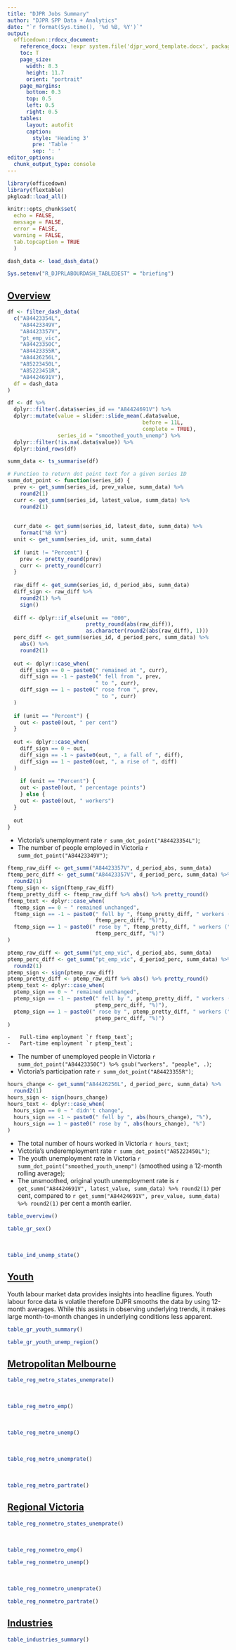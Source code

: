 ```yaml
---
title: "DJPR Jobs Summary"
author: "DJPR SPP Data + Analytics"
date: "`r format(Sys.time(), '%d %B, %Y')`"
output: 
  officedown::rdocx_document:
    reference_docx: !expr system.file('djpr_word_template.docx', package = 'djprshiny')
    toc: T
    page_size:
      width: 8.3
      height: 11.7
      orient: "portrait"
    page_margins:
      bottom: 0.3
      top: 0.5
      left: 0.5
      right: 0.5
    tables:
      layout: autofit
      caption:
        style: 'Heading 3'
        pre: 'Table '
        sep: ': '
editor_options: 
  chunk_output_type: console
---
```


```r
library(officedown)
library(flextable)
pkgload::load_all()

knitr::opts_chunk$set(
  echo = FALSE,
  message = FALSE,
  error = FALSE,
  warning = FALSE,
  tab.topcaption = TRUE
  )
```

```r

dash_data <- load_dash_data()

Sys.setenv("R_DJPRLABOURDASH_TABLEDEST" = "briefing")
```

## [Overview]{.ul}

```r

df <- filter_dash_data(
  c("A84423354L",
    "A84423349V",
    "A84423357V",
    "pt_emp_vic",
    "A84423350C",
    "A84423355R",
    "A84426256L",
    "A85223450L",
    "A85223451R",
    "A84424691V"),
  df = dash_data
)

df <- df %>%
  dplyr::filter(.data$series_id == "A84424691V") %>%
  dplyr::mutate(value = slider::slide_mean(.data$value,
                                           before = 11L,
                                           complete = TRUE),
                series_id = "smoothed_youth_unemp") %>%
  dplyr::filter(!is.na(.data$value)) %>%
  dplyr::bind_rows(df)

summ_data <- ts_summarise(df)

```

```r
# Function to return dot point text for a given series ID
summ_dot_point <- function(series_id) {
  prev <- get_summ(series_id, prev_value, summ_data) %>% 
    round2(1)
  curr <- get_summ(series_id, latest_value, summ_data) %>%
    round2(1)
  
  
  curr_date <- get_summ(series_id, latest_date, summ_data) %>%
    format("%B %Y")
  unit <- get_summ(series_id, unit, summ_data)
  
  if (unit != "Percent") {
    prev <- pretty_round(prev)
    curr <- pretty_round(curr)
  }
  
  raw_diff <- get_summ(series_id, d_period_abs, summ_data)
  diff_sign <- raw_diff %>%
    round2(1) %>%
    sign()
  
  diff <- dplyr::if_else(unit == "000",
                         pretty_round(abs(raw_diff)),
                         as.character(round2(abs(raw_diff), 1)))
  perc_diff <- get_summ(series_id, d_period_perc, summ_data) %>%
    abs() %>%
    round2(1)
  
  out <- dplyr::case_when(
    diff_sign == 0 ~ paste0(" remained at ", curr),
    diff_sign == -1 ~ paste0(" fell from ", prev, 
                            " to ", curr),
    diff_sign == 1 ~ paste0(" rose from ", prev,
                            " to ", curr)
  )
  
  if (unit == "Percent") {
    out <- paste0(out, " per cent")
  }
  
  out <- dplyr::case_when(
    diff_sign == 0 ~ out,
    diff_sign == -1 ~ paste0(out, ", a fall of ", diff),
    diff_sign == 1 ~ paste0(out, ", a rise of ", diff)
  )
  
    if (unit == "Percent") {
    out <- paste0(out, " percentage points")
    } else {
    out <- paste0(out, " workers")
  }
  
  out
}

```

-   Victoria's unemployment rate `r summ_dot_point("A84423354L")`;
-   The number of people employed in Victoria `r summ_dot_point("A84423349V")`;

```r
ftemp_raw_diff <- get_summ("A84423357V", d_period_abs, summ_data)
ftemp_perc_diff <- get_summ("A84423357V", d_period_perc, summ_data) %>%
  round2(1)
ftemp_sign <- sign(ftemp_raw_diff)
ftemp_pretty_diff <- ftemp_raw_diff %>% abs() %>% pretty_round()
ftemp_text <- dplyr::case_when(
  ftemp_sign == 0 ~ " remained unchanged",
  ftemp_sign == -1 ~ paste0(" fell by ", ftemp_pretty_diff, " workers (",
                            ftemp_perc_diff, "%)"),
  ftemp_sign == 1 ~ paste0(" rose by ", ftemp_pretty_diff, " workers (",
                            ftemp_perc_diff, "%)")
)

ptemp_raw_diff <- get_summ("pt_emp_vic", d_period_abs, summ_data)
ptemp_perc_diff <- get_summ("pt_emp_vic", d_period_perc, summ_data) %>%
  round2(1)
ptemp_sign <- sign(ptemp_raw_diff)
ptemp_pretty_diff <- ptemp_raw_diff %>% abs() %>% pretty_round()
ptemp_text <- dplyr::case_when(
  ptemp_sign == 0 ~ " remained unchanged",
  ptemp_sign == -1 ~ paste0(" fell by ", ptemp_pretty_diff, " workers (",
                            ptemp_perc_diff, "%)"),
  ptemp_sign == 1 ~ paste0(" rose by ", ptemp_pretty_diff, " workers (",
                            ptemp_perc_diff, "%)")
)
```

    -   Full-time employment `r ftemp_text`;
    -   Part-time employment `r ptemp_text`;
-   The number of unemployed people in Victoria `r summ_dot_point("A84423350C") %>% gsub("workers", "people", .)`;
-   Victoria's participation rate `r summ_dot_point("A84423355R")`;
```r
hours_change <- get_summ("A84426256L", d_period_perc, summ_data) %>%
  round2(1)
hours_sign <- sign(hours_change)
hours_text <- dplyr::case_when(
  hours_sign == 0 ~ " didn't change",
  hours_sign == -1 ~ paste0(" fell by ", abs(hours_change), "%"),
  hours_sign == 1 ~ paste0(" rose by ", abs(hours_change), "%")
)
```
-   The total number of hours worked in Victoria `r hours_text`;
-   Victoria's underemployment rate `r summ_dot_point("A85223450L")`;
-   The youth unemployment rate in Victoria `r summ_dot_point("smoothed_youth_unemp")` (smoothed using a 12-month rolling average);
-   The unsmoothed, original youth unemployment rate is `r get_summ("A84424691V", latest_value, summ_data) %>% round2(1)` per cent, compared to `r get_summ("A84424691V", prev_value, summ_data) %>% round2(1)` per cent a month earlier.

\newpage

```r
table_overview() 
```

\newpage

```r
table_gr_sex()
```

<br>

```r
table_ind_unemp_state()
```

\newpage

## [Youth]{.ul}

Youth labour market data provides insights into headline figures. Youth labour force data is volatile therefore DJPR smooths the data by using 12-month averages. While this assists in observing underlying trends, it makes large month-to-month changes in underlying conditions less apparent.

```r
table_gr_youth_summary()
```

\newpage

```r
table_gr_youth_unemp_region()
```

\newpage

## [Metropolitan Melbourne]{.ul}

```r
table_reg_metro_states_unemprate()
```

<br>

```r
table_reg_metro_emp()
```

<br>

```r
table_reg_metro_unemp()
```

<br>

```r
table_reg_metro_unemprate()
```

<br>

```r
table_reg_metro_partrate()
```

\newpage

## [Regional Victoria]{.ul}

```r
table_reg_nonmetro_states_unemprate()
```

<br>

```r
table_reg_nonmetro_emp()

```

\newpage

```r
table_reg_nonmetro_unemp()
```

<br>

```r
table_reg_nonmetro_unemprate()
```

```r
table_reg_nonmetro_partrate()
```

\newpage

## [Industries]{.ul}

```r
table_industries_summary()
```
